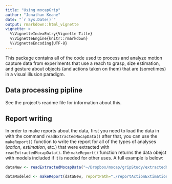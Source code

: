 ```yaml
---
title: "Using mocapGrip"
author: "Jonathan Keane"
date: "`r Sys.Date()`"
output: rmarkdown::html_vignette
vignette: >
  %\VignetteIndexEntry{Vignette Title}
  %\VignetteEngine{knitr::rmarkdown}
  %\VignetteEncoding{UTF-8}
---
```


This package contains all of the code used to process and analyze motion capture data from experiments that use a reach to grasp, size estimation, and gesture about objects (and actions taken on them) that are (sometimes) in a visual illusion paradigm.

## Data processing pipline

See the project's readme file for information about this.

## Report writing

In order to make reports about the data, first you need to load the data in with the command `readExtractedMocapData()` after that, you can use the `makeReport()` function to write the report for all of the types of analyses (*action*, *estimation*, etc.) that were extracted with `readExtractedMocapData()`. the `makeReport()` function returns the data obejct with models included if it is needed for other uses.  A full example is below: 

```r
dataNew <- readExtractedMocapData("~/Dropbox/mocap/gripStudy/extractedGestData/", c("action", "estimation",  "release", "estMaxGrip"), includeFullData = FALSE)

dataModeled <- makeReport(dataNew, reportPath="./reportActionExtimationFromGestureTrials.Rmd")
```

